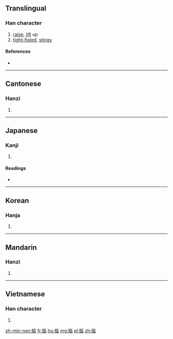 {{also|抠}}
==Translingual==

===Han character===
{{Han char|rn=64|rad=手|as=11|sn=14|four=5101<sub>6</sub>|canj=手尸口口 (QSRR)|ids=⿰[[扌]][[區]]}}

# [[raise]], [[lift]] up
# [[tight-fisted]], [[stingy]]

====References====
* {{Han ref|kx=0451.240|dkj=12638|dj=0802.030|hdz=31943.040|uh=6473|ud=25715|bh=E1E0|bd=57824}}

----

==Cantonese==

===Hanzi===
{{yue-hanzi|jyut=kau1|y=kau1|sim=抠}}

# {{defn|lang=yue|sort=手11}}

----

==Japanese==

===Kanji===
{{ja-kanji|grade=|rs=手11}}

# {{defn|lang=ja|sort=手11}}

====Readings====
* {{ja-readings|on=[[こう]] (kō), [[く]] (ku), [[おう]] (ō), [[う]] (u)|kun=[[ひろう]] (hirou)}}

----

==Korean==

===Hanja===
{{ko-hanja|hangeul=구|eumhun=|rv=gu|mr=ku|y=kwu}}

# {{defn|lang=ko|sort=手11}}

----

==Mandarin==

===Hanzi===
{{cmn-hanzi|sim=抠|pin=[[kōu]] ([[kou1]]), [[shè]] ([[she4]])|wg=k'ou<sup>1</sup>, she<sup>4</sup>}}

# {{defn|lang=cmn|sort=手11}}

----

==Vietnamese==

===Han character===
{{vi-hantu|[[khua]], [[khu]], [[so]], [[xô]], [[xua]], [[đùa]], [[khùa]], [[khuá]], [[sù]]|rs=手11}}

# {{defn|lang=vi|sort=手11}}

[[zh-min-nan:摳]]
[[fr:摳]]
[[hu:摳]]
[[mg:摳]]
[[pl:摳]]
[[zh:摳]]